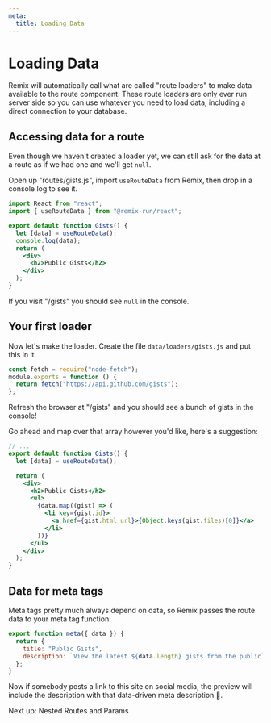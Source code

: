 ```yaml
---
meta:
  title: Loading Data
---
```



# Loading Data

Remix will automatically call what are called "route loaders" to make data available to the route component. These route loaders are only ever run server side so you can use whatever you need to load data, including a direct connection to your database.

## Accessing data for a route

Even though we haven't created a loader yet, we can still ask for the data at a route as if we had one and we'll get `null`.

Open up "routes/gists.js", import `useRouteData` from Remix, then drop in a console log to see it.

```jsx
import React from "react";
import { useRouteData } from "@remix-run/react";

export default function Gists() {
  let [data] = useRouteData();
  console.log(data);
  return (
    <div>
      <h2>Public Gists</h2>
    </div>
  );
}
```

If you visit "/gists" you should see `null` in the console.

## Your first loader

Now let's make the loader. Create the file `data/loaders/gists.js` and put this in it.

```js
const fetch = require("node-fetch");
module.exports = function () {
  return fetch("https://api.github.com/gists");
};
```

Refresh the browser at "/gists" and you should see a bunch of gists in the console!

Go ahead and map over that array however you'd like, here's a suggestion:

```jsx
// ...
export default function Gists() {
  let [data] = useRouteData();

  return (
    <div>
      <h2>Public Gists</h2>
      <ul>
        {data.map((gist) => (
          <li key={gist.id}>
            <a href={gist.html_url}>{Object.keys(gist.files)[0]}</a>
          </li>
        ))}
      </ul>
    </div>
  );
}
```

## Data for meta tags

Meta tags pretty much always depend on data, so Remix passes the route data to your meta tag function:

```jsx
export function meta({ data }) {
  return {
    title: "Public Gists",
    description: `View the latest ${data.length} gists from the public`,
  };
}
```

Now if somebody posts a link to this site on social media, the preview will include the description with that data-driven meta description 🙌.

<div className="next-prev-links">
  <Link className="next" to="../nested-routes-params">
    Next up: Nested Routes and Params
  </Link>
</div>
